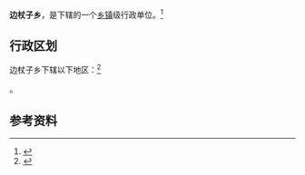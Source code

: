 {{中国乡级行政区|21/13/03/201/000}}

'''边杖子乡'''，是{{PRC admin/fullname|21/13/03/201/000|3}}下辖的一个[[乡镇|乡镇]]级行政单位。<ref>{{PRC admin/ref sgc|{{PRC admin/parent|21/13/03/201/000}}}}</ref>

== 行政区划 ==

边杖子乡下辖以下地区：<ref>{{PRC admin/ref sgc|21/13/03/201/000}}</ref>

{{PRC admin/children|21/13/03/201/000}}。

== 参考资料 ==

{{reflist}}

{{行政区划小作品}}
{{PRC admin/navcat|21/13/03/201/000}}